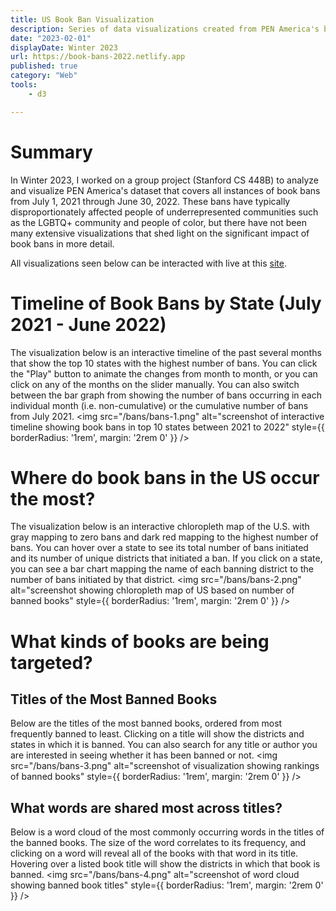 ```yaml
---
title: US Book Ban Visualization
description: Series of data visualizations created from PEN America's book ban dataset from 2021-2022.
date: "2023-02-01"
displayDate: Winter 2023
url: https://book-bans-2022.netlify.app
published: true
category: "Web"
tools:
    - d3

---
```


# Summary

In Winter 2023, I worked on a group project (Stanford CS 448B) to analyze and visualize PEN America's dataset that covers all instances of book bans from July 1, 2021 through June 30, 2022. These bans have typically disproportionately affected people of underrepresented communities such as the LGBTQ+ community and people of color, but there have not been many extensive visualizations that shed light on the significant impact of book bans in more detail.

All visualizations seen below can be interacted with live at this [site](https://book-bans-2022.netlify.app). 
# Timeline of Book Bans by State (July 2021 - June 2022)
 The visualization below is an interactive timeline of the past several months that show the top 10 states with the highest number of bans. You can click the "Play" button to animate the changes from month to month, or you can click on any of the months on the slider manually. You can also switch between the bar graph from showing the number of bans occurring in each individual month (i.e. non-cumulative) or the cumulative number of bans from July 2021. 
<img src="/bans/bans-1.png" alt="screenshot of interactive timeline showing book bans in top 10 states between 2021 to 2022" style={{ borderRadius: '1rem', margin: '2rem 0' }} />

# Where do book bans in the US occur the most?
The visualization below is an interactive chloropleth map of the U.S. with gray mapping to zero bans and dark red mapping to the highest number of bans. You can hover over a state to see its total number of bans initiated and its number of unique districts that initiated a ban. If you click on a state, you can see a bar chart mapping the name of each banning district to the number of bans initiated by that district.
<img src="/bans/bans-2.png" alt="screenshot showing chloropleth map of US based on number of banned books" style={{ borderRadius: '1rem', margin: '2rem 0' }} />

# What kinds of books are being targeted?
## Titles of the Most Banned Books
Below are the titles of the most banned books, ordered from most frequently banned to least. Clicking on a title will show the districts and states in which it is banned. You can also search for any title or author you are interested in seeing whether it has been banned or not.
<img src="/bans/bans-3.png" alt="screenshot of visualization showing rankings of banned books" style={{ borderRadius: '1rem', margin: '2rem 0' }} />
## What words are shared most across titles?
Below is a word cloud of the most commonly occurring words in the titles of the banned books. The size of the word correlates to its frequency, and clicking on a word will reveal all of the books with that word in its title. Hovering over a listed book title will show the districts in which that book is banned. 
<img src="/bans/bans-4.png" alt="screenshot of word cloud showing banned book titles" style={{ borderRadius: '1rem', margin: '2rem 0' }} />
